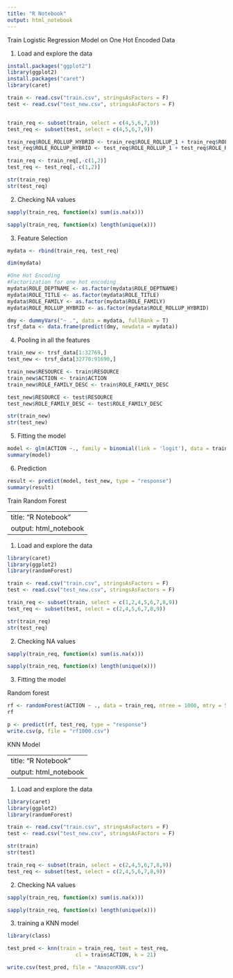 ```yaml
---
title: "R Notebook"
output: html_notebook
---
```

Train Logistic Regression Model on One Hot Encoded Data

1. Load and explore the data

```r


install.packages("ggplot2")
library(ggplot2)
install.packages("caret")
library(caret)

train <- read.csv("train.csv", stringsAsFactors = F)
test <- read.csv("test_new.csv", stringsAsFactors = F)


train_req <- subset(train, select = c(4,5,6,7,9))
test_req <- subset(test, select = c(4,5,6,7,9))

train_req$ROLE_ROLLUP_HYBRID <- train_req$ROLE_ROLLUP_1 + train_req$ROLE_ROLLUP_2
test_req$ROLE_ROLLUP_HYBRID <- test_req$ROLE_ROLLUP_1 + test_req$ROLE_ROLLUP_2

train_req <- train_req[,-c(1,2)]
test_req <- test_req[,-c(1,2)]

str(train_req)
str(test_req)

```


2. Checking NA values
```r
sapply(train_req, function(x) sum(is.na(x)))

sapply(train_req, function(x) length(unique(x)))

```

3. Feature Selection

```r

mydata <- rbind(train_req, test_req)

dim(mydata)

#One Hot Encoding
#Factorization for one hot encoding
mydata$ROLE_DEPTNAME <- as.factor(mydata$ROLE_DEPTNAME)
mydata$ROLE_TITLE <- as.factor(mydata$ROLE_TITLE)
mydata$ROLE_FAMILY <- as.factor(mydata$ROLE_FAMILY)
mydata$ROLE_ROLLUP_HYBRID <- as.factor(mydata$ROLE_ROLLUP_HYBRID)

dmy <- dummyVars("~ .", data = mydata, fullRank = T)
trsf_data <- data.frame(predict(dmy, newdata = mydata))

```

4. Pooling in all the features
```r
train_new <- trsf_data[1:32769,]
test_new <- trsf_data[32770:91690,]

train_new$RESOURCE <- train$RESOURCE
train_new$ACTION <- train$ACTION
train_new$ROLE_FAMILY_DESC <- train$ROLE_FAMILY_DESC

test_new$RESOURCE <- test$RESOURCE
test_new$ROLE_FAMILY_DESC <- test$ROLE_FAMILY_DESC

str(train_new)
str(test_new)

```


5. Fitting the model

```r

model <- glm(ACTION ~., family = binomial(link = 'logit'), data = train_new)
summary(model)

```

6. Prediction


```r
result <- predict(model, test_new, type = "response")
summary(result)
```

Train Random Forest


---
title: "R Notebook"
output: html_notebook
---

1. Load and explore the data

```r

library(caret)
library(ggplot2)
library(randomForest)

train <- read.csv("train.csv", stringsAsFactors = F)
test <- read.csv("test_new.csv", stringsAsFactors = F)

train_req <- subset(train, select = c(1,2,4,5,6,7,8,9))
test_req <- subset(test, select = c(2,4,5,6,7,8,9))

str(train_req)
str(test_req)

```


2. Checking NA values
```r
sapply(train_req, function(x) sum(is.na(x)))

sapply(train_req, function(x) length(unique(x)))

```


3. Fitting the model

Random forest

```r

rf <- randomForest(ACTION ~ ., data = train_req, ntree = 1000, mtry = 5)
rf

p <- predict(rf, test_req, type = "response")
write.csv(p, file = "rf1000.csv")
```


KNN Model


---
title: "R Notebook"
output: html_notebook
---

1. Load and explore the data

```r

library(caret)
library(ggplot2)
library(randomForest)

train <- read.csv("train.csv", stringsAsFactors = F)
test <- read.csv("test_new.csv", stringsAsFactors = F)

str(train)
str(test)

train_req <- subset(train, select = c(2,4,5,6,7,8,9))
test_req <- subset(test, select = c(2,4,5,6,7,8,9))

```


2. Checking NA values
```r
sapply(train_req, function(x) sum(is.na(x)))

sapply(train_req, function(x) length(unique(x)))

```


3. training a KNN model

```r
library(class)

test_pred <- knn(train = train_req, test = test_req,
                      cl = train$ACTION, k = 21)

write.csv(test_pred, file = "AmazonKNN.csv")
```











